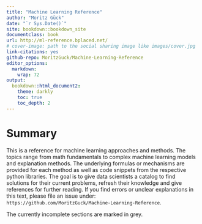 ```yaml
---
title: "Machine Learning Reference"
author: "Moritz Gück"
date: "`r Sys.Date()`"
site: bookdown::bookdown_site
documentclass: book
url: http://ml-reference.bplaced.net/
# cover-image: path to the social sharing image like images/cover.jpg
link-citations: yes
github-repo: MoritzGuck/Machine-Learning-Reference
editor_options: 
  markdown: 
    wrap: 72
output:
  bookdown::html_document2:
    theme: darkly
    toc: true
    toc_depth: 2
---
```



# Summary {.unnumbered}

This is a reference for machine learning approaches and methods. The
topics range from math fundamentals to complex machine learning models
and explanation methods. The underlying formulas or mechanisms are provided for each method as
well as code snippets from the respective python libraries. The goal is to give data scientists a 
catalog to find solutions for their current problems, refresh their knowledge and give references for further reading. If you
find errors or unclear explanations in this text, please file an issue
under: `https://github.com/MoritzGuck/Machine-Learning-Reference`.

The currently incomplete sections are marked in grey.
